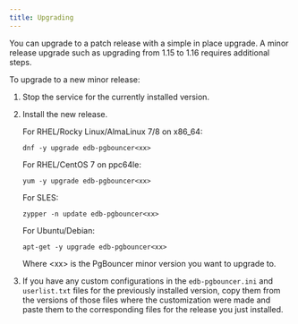 ```yaml
---
title: Upgrading
---
```


You can upgrade to a patch release with a simple in place upgrade. A minor release upgrade such as upgrading from 1.15 to 1.16 requires additional steps.

To upgrade to a new minor release:

1. Stop the service for the currently installed version.
2. Install the new release.

   For RHEL/Rocky Linux/AlmaLinux 7/8 on x86_64:
   ```
   dnf -y upgrade edb-pgbouncer<xx>
   ```

   For RHEL/CentOS 7 on ppc64le:
   ```
   yum -y upgrade edb-pgbouncer<xx>
   ```
   
   For SLES:
   ```
   zypper -n update edb-pgbouncer<xx>
   ```

   For Ubuntu/Debian:
   ``` 
   apt-get -y upgrade edb-pgbouncer<xx>
   ```

   Where &lt;xx> is the PgBouncer minor version you want to upgrade to.

3. If you have any custom configurations in the `edb-pgbouncer.ini` and `userlist.txt` files for the previously installed version, copy them from the versions of those files where the customization were made and paste them to the corresponding files for the release you just installed.

